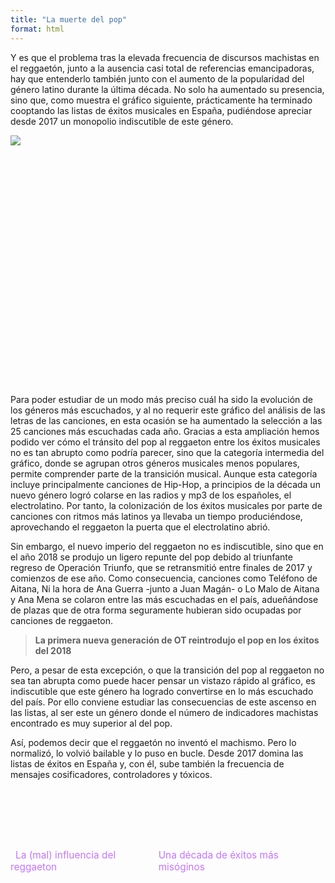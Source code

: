 ```yaml
---
title: "La muerte del pop"
format: html
---
```


Y es que el problema tras la elevada frecuencia de discursos machistas en el reggaetón, junto a la ausencia casi total de referencias emancipadoras, hay que entenderlo también junto con el aumento de la popularidad del género latino durante la última década. No solo ha aumentado su presencia, sino que, como muestra el gráfico siguiente, prácticamente ha terminado cooptando las listas de éxitos musicales en España, pudiéndose apreciar desde 2017 un monopolio indiscutible de este género.

:::: column-body
::: {#datawrapper-vis-ifxTG style="min-height:400px"}
```{=html}
<script type="text/javascript" defer src="https://datawrapper.dwcdn.net/ifxTG/embed.js" charset="utf-8" data-target="#datawrapper-vis-ifxTG"></script>
```

<noscript><img src="https://datawrapper.dwcdn.net/ifxTG/full.png"/></noscript>
:::
::::

Para poder estudiar de un modo más preciso cuál ha sido la evolución de los géneros más escuchados, y al no requerir este gráfico del análisis de las letras de las canciones, en esta ocasión se ha aumentado la selección a las 25 canciones más escuchadas cada año. Gracias a esta ampliación hemos podido ver cómo el tránsito del pop al reggaeton entre los éxitos musicales no es tan abrupto como podría parecer, sino que la categoría intermedia del gráfico, donde se agrupan otros géneros musicales menos populares, permite comprender parte de la transición musical. Aunque esta categoría incluye principalmente canciones de Hip-Hop, a principios de la década un nuevo género logró colarse en las radios y mp3 de los españoles, el electrolatino. Por tanto, la colonización de los éxitos musicales por parte de canciones con ritmos más latinos ya llevaba un tiempo produciéndose, aprovechando el reggaeton la puerta que el electrolatino abrió. 

Sin embargo, el nuevo imperio del reggaeton no es indiscutible, sino que en el año 2018 se produjo un ligero repunte del pop debido al triunfante regreso de Operación Triunfo, que se retransmitió entre finales de 2017 y comienzos de ese año. Como consecuencia, canciones como Teléfono de Aitana, Ni la hora de Ana Guerra -junto a Juan Magán- o Lo Malo de Aitana y Ana Mena se colaron entre las más escuchadas en el país, adueñándose de plazas que de otra forma seguramente hubieran sido ocupadas por canciones de reggaeton.

> **La primera nueva generación de OT reintrodujo el pop en los éxitos del 2018**

Pero, a pesar de esta excepción, o que la transición del pop al reggaeton no sea tan abrupta como puede hacer pensar un vistazo rápido al gráfico, es indiscutible que este género ha logrado convertirse en lo más escuchado del país. Por ello conviene estudiar las consecuencias de este ascenso en las listas, al ser este un género donde el número de indicadores machistas encontrado es muy superior al del pop.

Así, podemos decir que el reggaetón no inventó el machismo. Pero lo normalizó, lo volvió bailable y lo puso en bucle. Desde 2017 domina las listas de éxitos en España y, con él, sube también la frecuencia de mensajes cosificadores, controladores y tóxicos.

<br><br>

::: {style="display: flex; justify-content: space-between; align-items: center; margin-top: 3rem; font-size: 1.1em;"}
<!-- Enlace anterior -->

<a href="machismo-reggaeton.qmd" style="color: #C674FF; text-decoration: none;"> <i class="fa-solid fa-backward-step" style="margin-right: 8px;"></i> La (mal) influencia del reggaeton</a>

<!-- Botón central: play/pause -->

<a href="#" id="play-pause-button" style="color: #C674FF; text-decoration: none;"> <i id="play-icon" class="fa-solid fa-play" style="font-size: 2em;"></i> </a>

<!-- Enlace siguiente -->

<a href="evolucion-misoginia.qmd" style="color: #C674FF; text-decoration: none;"> Una década de éxitos más misóginos <i class="fa-solid fa-forward-step" style="margin-left: 8px;"></i> </a>
:::

<!-- AUDIO INVISIBLE -->

<audio id="music-player" style="display:none;">

</audio>

```{=html}
<script>
  const audioFiles = [
    "audio/audio1.mp3",
    "audio/audio2.mp3",
    "audio/audio3.mp3",
    "audio/audio4.mp3",
    "audio/audio5.mp3",
    "audio/audio6.mp3",
    "audio/audio7.mp3",
    "audio/audio8.mp3"
  ];

  let currentAudio = new Audio();
  let lastIndex = -1; // Para recordar el índice anterior
  const playIcon = document.getElementById("play-icon");
  const playButton = document.getElementById("play-pause-button");

  // Función para obtener un índice diferente al anterior
  function getNewRandomIndex() {
    let newIndex;
    do {
      newIndex = Math.floor(Math.random() * audioFiles.length);
    } while (newIndex === lastIndex && audioFiles.length > 1);
    lastIndex = newIndex;
    return newIndex;
  }

  // Función para cargar y reproducir nuevo audio
  function playRandomAudio() {
    const newIndex = getNewRandomIndex();
    currentAudio.src = audioFiles[newIndex];
    currentAudio.play();
  }

  // Evento para cuando se acaba una pista
  currentAudio.addEventListener("ended", () => {
    playRandomAudio();
  });

  // Control del botón play/pause
  playButton.addEventListener("click", function (e) {
    e.preventDefault();

    if (currentAudio.paused || currentAudio.ended) {
      playIcon.classList.remove("fa-play");
      playIcon.classList.add("fa-pause");
      // Si el audio no tiene src todavía o ha terminado
      if (!currentAudio.src || currentAudio.ended) {
        playRandomAudio();
      } else {
        currentAudio.play();
      }
    } else {
      currentAudio.pause();
      playIcon.classList.remove("fa-pause");
      playIcon.classList.add("fa-play");
    }
  });
</script>
```
